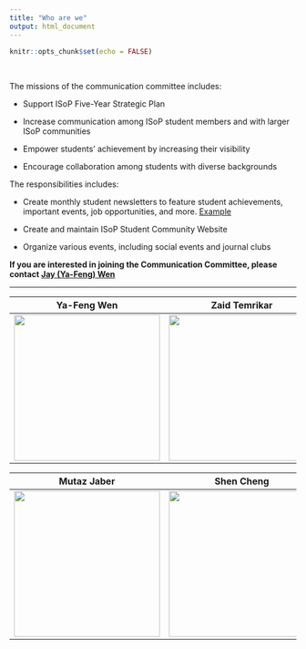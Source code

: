 ```yaml
---
title: "Who are we"
output: html_document
---
```


```r
knitr::opts_chunk$set(echo = FALSE)
```

<br>


The missions of the communication committee includes:


* Support ISoP Five-Year Strategic Plan

* Increase communication among ISoP student members and with larger ISoP communities

* Empower students’ achievement by increasing their visibility

* Encourage collaboration among students with diverse backgrounds

The responsibilities includes: 

* Create monthly student newsletters to feature student achievements, important events, job opportunities, and more. [Example](https://isop-student-community.github.io/isop-student-community/MM_issue1.html)

* Create and maintain ISoP Student Community Website

* Organize various events, including social events and journal clubs

**If you are interested in joining the Communication Committee, please contact [Jay (Ya-Feng) Wen](mailto:wenxx164@umn.edu)**

----

__Ya-Feng Wen__ | __Zaid Temrikar__ | __Anne-Grete Martsion__
:--------------:|:--------------:|:-----------------:
<img src="./member/Ya-Feng Wen_website.jpg" width="256" height="256" /> |<img src="./member/Zaid Temrikar_webiste.jpg" width="256" height="256" /> | <img src="./member/AnneGrete_Martson_web.jpg" width="256" height="256"  />


__Mutaz Jaber__ | __Shen Cheng__
:-------------:|:-----------------:
<img src="./member/MMJaber_website.jpg" width="256" height="256" /> | <img src="./member/Shen_website.jpg" width="256" height="256"  />



